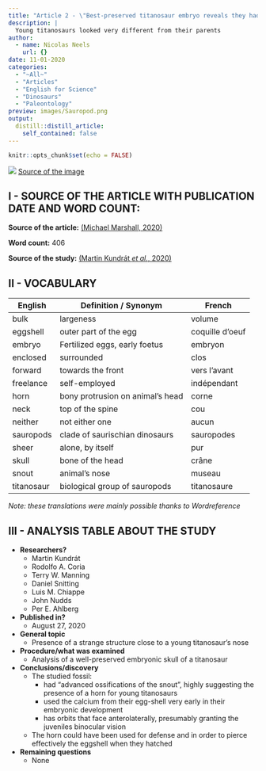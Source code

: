 ```yaml
---
title: "Article 2 - \"Best-preserved titanosaur embryo reveals they had nose horns as babies\""
description: |
  Young titanosaurs looked very different from their parents
author:
  - name: Nicolas Neels
    url: {}
date: 11-01-2020
categories:
  - "~All~"
  - "Articles"
  - "English for Science"
  - "Dinosaurs"
  - "Paleontology"
preview: images/Sauropod.png
output:
  distill::distill_article:
    self_contained: false
---
```


```r
knitr::opts_chunk$set(echo = FALSE)
```
![](images/Sauropod.png)
[Source of the image](https://pixabay.com/fr/vectors/silhouette-dinosaure-brachiosaurus-3464840/)

## I - SOURCE OF THE ARTICLE WITH PUBLICATION DATE AND WORD COUNT:
__Source of the article:__ [(Michael Marshall, 2020)](https://www.newscientist.com/article/2253205-best-preserved-titanosaur-embryo-reveals-they-had-nose-horns-as-babies/)

__Word count:__ 406


__Source of the study:__ [(Martin Kundrát *et al.*, 2020)](https://www.cell.com/current-biology/fulltext/S0960-9822(20)31150-7?_returnURL=https%3A%2F%2Flinkinghub.elsevier.com%2Fretrieve%2Fpii%2FS0960982220311507%3Fshowall%3Dtrue)

## II - VOCABULARY

| English      | Definition / Synonym                | French          |
|--------------|-------------------------------------|-----------------|
| bulk         | largeness                           | volume          |
| eggshell     | outer part of the egg               | coquille d'oeuf |
| embryo       | Fertilized eggs, early foetus       | embryon         |
| enclosed     | surrounded                          | clos            |
| forward      | towards the front                   | vers l'avant    |
| freelance    | self-employed                       | indépendant     |
| horn         | bony protrusion on animal's head    | corne           |
| neck         | top of the spine                    | cou             |
| neither      | not either one                      | aucun           |
| sauropods    | clade of saurischian dinosaurs      | sauropodes      |
| sheer        | alone, by itself                    | pur             |
| skull        | bone of the head                    | crâne           |
| snout        | animal's nose                       | museau          |
| titanosaur   | biological group of sauropods       | titanosaure     |


*Note: these translations were mainly possible thanks to Wordreference*

## III - ANALYSIS TABLE ABOUT THE STUDY

* **Researchers?**
    + Martin Kundrát
    + Rodolfo A. Coria
    + Terry W. Manning
    + Daniel Snitting
    + Luis M. Chiappe
    + John Nudds
    + Per E. Ahlberg

* **Published in?**
    + August 27, 2020
    
* **General topic**
    + Presence of a strange structure close to a young titanosaur's nose

* **Procedure/what was examined**
    + Analysis of a well-preserved embryonic skull of a titanosaur

* **Conclusions/discovery**
    + The studied fossil:
        - had "advanced ossifications of the snout", highly suggesting the presence of a horn for young titanosaurs
        - used the calcium from their egg-shell very early in their embryonic development 
        - has orbits that face anterolaterally, presumably granting the juveniles binocular vision
    + The horn could have been used for defense and in order to pierce effectively the eggshell when they hatched

* **Remaining questions**
    + None
